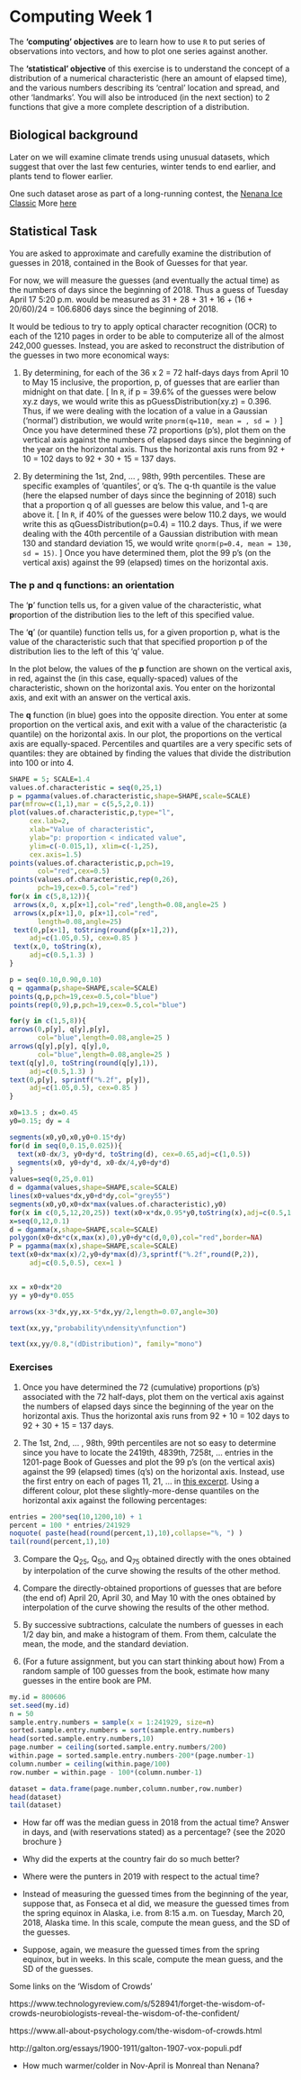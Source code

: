 # Computing Week 1 {#computing01}

The **'computing' objectives** are to learn how to use `R` to put series of observations into vectors, and how to plot one series against another.

The **'statistical' objective** of this exercise is to understand the concept of a distribution of a numerical characteristic (here an amount of elapsed time), and the various numbers describing its 'central' location and spread, and other 'landmarks'. You will also be introduced (in the next section) to 2 functions that give a more complete description of a distribution.

## Biological background

Later on we will examine climate trends using unusual datasets, which suggest that over the last few centuries, winter tends to end earlier, and plants tend to flower earlier.

One such dataset arose as part of a long-running contest, the [Nenana Ice Classic](http://www.nenanaakiceclassic.com)
More [here](http://www.john-daly.com/nenana.htm)

## Statistical Task

You are asked to approximate and carefully examine the distribution of guesses in 2018, contained in the Book of Guesses for that year. 

For now, we will measure the guesses (and eventually the actual time) as the numbers of days since the beginning of 2018. Thus a guess of Tuesday April 17 5:20 p.m. would be measured as 31 + 28 + 31 + 16 + (16 + 20/60)/24 = 106.6806 days since the beginning of 2018.

It would be tedious to try to apply optical character recognition (OCR) to each of the  1210 pages in order to be able to computerize all of the almost 242,000 guesses. Instead, you are asked to reconstruct the distribution of the guesses in two more economical ways: 

1. By determining, for  each  of the 36 x 2 = 72 half-days days from April 10 to May 15 inclusive, the proportion, p, of guesses that are earlier than midnight on that date. [ In `R`, if p = 39.6% of the guesses were below xy.z days, we would write this as pGuessDistribution(xy.z) = 0.396. Thus, if we were dealing with the location  of a  value in a Gaussian ('normal') distribution, we would write `pnorm(q=110, mean = , sd = )` ] Once you have determined these 72 proportions (p's), plot them on the vertical axis against the numbers of elapsed days since the beginning of the year on the horizontal axis. Thus the horizontal axis runs from 92 + 10 = 102 days to 92 + 30 + 15 = 137 days.

2. By determining the 1st, 2nd, ... , 98th, 99th percentiles. These are specific examples of 'quantiles', or q's. The q-th quantile is the value (here the elapsed number of days since the beginning of 2018) such that a proportion q of all guesses are below this value, and 1-q are above it. [ In `R`, if 40% of the guesses were below 110.2 days, we would write this as qGuessDistribution(p=0.4) = 110.2 days. Thus, if we were dealing with the 40th percentile of a  Gaussian distribution with mean 130 and standard deviation 15, we would write `qnorm(p=0.4, mean = 130, sd = 15)`. ] Once you have determined them, plot the 99 p's (on the vertical axis) against the 99 (elapsed) times on the horizontal axis.

### The p and q functions: an orientation

The '**p**' function  tells us, for a given value of the characteristic, what **p**roportion of the distribution lies to the left of this specified value.

The '**q**' (or quantile) function  tells us, for a given proportion p, what is the value of the characteristic such that that specified proportion p of the distribution lies to the left of this 'q' value.

In the plot below, the values of the **p** function are shown on the vertical axis, in red, against the (in this case, equally-spaced) values of the characteristic, shown on the horizontal axis. You enter on the horizontal axis, and exit with an answer on the vertical axis.

The **q** function (in blue) goes into the opposite direction. You enter at some proportion on the vertical axis, and exit with a value of the characteristic (a quantile) on the horizontal axis. In our plot, the proportions on the vertical axis are  equally-spaced. Percentiles and quartiles are a very specific sets of quantiles: they are obtained by finding the values that divide the distribution into 100 or into 4.  

```r

SHAPE = 5; SCALE=1.4
values.of.characteristic = seq(0,25,1)
p = pgamma(values.of.characteristic,shape=SHAPE,scale=SCALE)
par(mfrow=c(1,1),mar = c(5,5,2,0.1))
plot(values.of.characteristic,p,type="l",
     cex.lab=2,
     xlab="Value of characteristic",
     ylab="p: proportion < indicated value",
     ylim=c(-0.015,1), xlim=c(-1,25),
     cex.axis=1.5)
points(values.of.characteristic,p,pch=19,
       col="red",cex=0.5)
points(values.of.characteristic,rep(0,26),
       pch=19,cex=0.5,col="red")
for(x in c(5,8,12)){
 arrows(x,0, x,p[x+1],col="red",length=0.08,angle=25 )
 arrows(x,p[x+1],0, p[x+1],col="red",
       length=0.08,angle=25)
 text(0,p[x+1], toString(round(p[x+1],2)),
     adj=c(1.05,0.5), cex=0.85 )
 text(x,0, toString(x),
     adj=c(0.5,1.3) )
}

p = seq(0.10,0.90,0.10) 
q = qgamma(p,shape=SHAPE,scale=SCALE)
points(q,p,pch=19,cex=0.5,col="blue")
points(rep(0,9),p,pch=19,cex=0.5,col="blue")

for(y in c(1,5,8)){
arrows(0,p[y], q[y],p[y],
       col="blue",length=0.08,angle=25 )
arrows(q[y],p[y], q[y],0,  
       col="blue",length=0.08,angle=25 )
text(q[y],0, toString(round(q[y],1)),
     adj=c(0.5,1.3) )
text(0,p[y], sprintf("%.2f", p[y]),
     adj=c(1.05,0.5), cex=0.85 )
}

x0=13.5 ; dx=0.45
y0=0.15; dy = 4

segments(x0,y0,x0,y0+0.15*dy)
for(d in seq(0,0.15,0.025)){
  text(x0-dx/3, y0+dy*d, toString(d), cex=0.65,adj=c(1,0.5))
  segments(x0, y0+dy*d, x0-dx/4,y0+dy*d) 
}
values=seq(0,25,0.01)
d = dgamma(values,shape=SHAPE,scale=SCALE)
lines(x0+values*dx,y0+d*dy,col="grey55")
segments(x0,y0,x0+dx*max(values.of.characteristic),y0)
for(x in c(0,5,12,20,25)) text(x0+x*dx,0.95*y0,toString(x),adj=c(0.5,1.1))
x=seq(0,12,0.1)
d = dgamma(x,shape=SHAPE,scale=SCALE)
polygon(x0+dx*c(x,max(x),0),y0+dy*c(d,0,0),col="red",border=NA)
P = pgamma(max(x),shape=SHAPE,scale=SCALE)
text(x0+dx*max(x)/2,y0+dy*max(d)/3,sprintf("%.2f",round(P,2)),
     adj=c(0.5,0.5), cex=1 )


xx = x0+dx*20
yy = y0+dy*0.055

arrows(xx-3*dx,yy,xx-5*dx,yy/2,length=0.07,angle=30)

text(xx,yy,"probability\ndensity\nfunction") 

text(xx,yy/0.8,"(dDistribution)", family="mono")


```

### Exercises

1. Once you have determined the 72 (cumulative) proportions (p's) associated with the 72 half-days, plot them on the vertical axis against the numbers of elapsed days since the beginning of the year on the horizontal axis. Thus the horizontal axis runs from 92 + 10 = 102 days to 92 + 30 + 15 = 137 days.

2. The 1st, 2nd, ... , 98th, 99th percentiles are not so easy to determine since you  have  to locate the 2419th, 4839th, 7258t, ... entries in the 1201-page Book of Guesses and  plot the 99 p's (on the vertical axis) against the 99 (elapsed) times (q's) on the horizontal axis.  Instead, use the first entry on each of pages 11, 21, ... in 
[this excerpt](http://www.biostat.mcgill.ca/hanley/bios691/SampledPages.pdf). Using a different colour, plot these  slightly-more-dense quantiles on the horizontal axix against the following percentages:

```r

entries = 200*seq(10,1200,10) + 1
percent = 100 * entries/241929
noquote( paste(head(round(percent,1),10),collapse="%, ") )
tail(round(percent,1),10)
```

3. Compare the Q$_{25}$, Q$_{50}$, and Q$_{75}$ obtained directly with the ones obtained by interpolation of the curve showing the results of the other method.

4. Compare the directly-obtained proportions of guesses that are before (the end of) April 20, April 30, and May 10  with the ones obtained by interpolation of the curve showing the results of  the other method.

5. By successive subtractions, calculate the numbers of guesses in each 1/2 day bin, and make a histogram of them. From them, calculate the mean, the mode, and the standard deviation.

6. (For a future assignment, but you can start thinking about how) From a random sample of 100 guesses from the book, estimate how many guesses in the entire book are PM.


```r

my.id = 800606
set.seed(my.id)
n = 50
sample.entry.numbers = sample(x = 1:241929, size=n)
sorted.sample.entry.numbers = sort(sample.entry.numbers)
head(sorted.sample.entry.numbers,10)
page.number = ceiling(sorted.sample.entry.numbers/200)
within.page = sorted.sample.entry.numbers-200*(page.number-1)
column.number = ceiling(within.page/100)
row.number = within.page - 100*(column.number-1)

dataset = data.frame(page.number,column.number,row.number)
head(dataset)
tail(dataset)

```


* How far off was the median guess in 2018 from the actual time? Answer in days, and (with reservations stated) as a percentage? {see the 2020 brochure }

* Why did the experts at the country fair do so much better?

* Where were the punters in 2019 with respect to the actual time?

* Instead of measuring the guessed times from the beginning of the year, suppose that, as Fonseca et al did,  we  measure the guessed times from the spring equinox in Alaska, i.e. from 8:15 a.m. on Tuesday, March 20, 2018, Alaska time. In this scale, compute the mean guess, and the SD of the guesses.

* Suppose, again, we  measure the guessed times from the spring equinox, but in weeks. In this scale, compute the mean guess, and the SD of the guesses.


Some links on the 'Wisdom of Crowds'

https://www.technologyreview.com/s/528941/forget-the-wisdom-of-crowds-neurobiologists-reveal-the-wisdom-of-the-confident/


https://www.all-about-psychology.com/the-wisdom-of-crowds.html


http://galton.org/essays/1900-1911/galton-1907-vox-populi.pdf

* How much warmer/colder in Nov-April is Monreal than Nenana?


